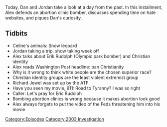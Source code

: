 {{DEFAULTSORT:
    #_EPISODE_0581:June 3, 2003
}}{{Episode
    | title           = June 3, 2003
    | caption         = [https://knowledgefight.libsyn.com/581-june-3-2003 Listen to this episode on Libsyn]
    | episodeNumber   = 581
    | length          = 00:46:55
    | airDate         = July 26, 2021
    | coverageDate    = June 3, 2003
    | episodeType     = [[:Category:2003 Investigation|2003 Investigation]]
    | appearance      = [[Eric Rudolph]], [[Richard Jewel]]
    | previousEpisode = [[580: July 20-21, 2021]]
    | nextEpisode     = [[582: Chattin' With Jared]]
}}

{{Stub}}

Today, Dan and Jordan take a look at a day from the past. In this installment, Alex defends an abortion clinic bomber, discusses spending time on hate websites, and piques Dan's curiosity.

==Tidbits==

*Celine's animals: Snow leopard
*Jordan taking a trip, show taking week off
*Alex talks about Erik Rudolph (Olympic park bomber) and Christian identity
*Alex reads Washington Post headline: ban Christianity
*Why is it wrong to think white people are the chosen superior race?
*Christian identity groups are the least violent extremist group
*Richard Jewel was set up by the ATF
*Have you seen my movie, 911: Road to Tyranny? I was so right
*Caller: Let's pray for Eric Rudolph
*Bombing abortion clinics is wrong because it makes abortion look good
*Alex always forgets to put the video of the Feds threatening him into his movie

[[Category:Episodes]]
[[Category:2003 Investigation]]